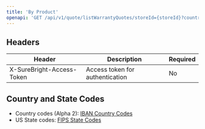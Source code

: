 ```yaml
---
title: 'By Product'
openapi: 'GET /api/v1/quote/listWarrantyQuotes/storeId={storeId}?country={country}&productUrl={PRODUCT_URL}&price={price}'
---
```


## Headers

| Header | Description | Required |
|--------|-------------|----------|
| X-SureBright-Access-Token | Access token for authentication | No |



## Country and State Codes

- Country codes (Alpha 2): [IBAN Country Codes](https://www.iban.com/country-codes)
- US State codes: [FIPS State Codes](https://en.wikipedia.org/wiki/Federal_Information_Processing_Standard_state_code) 